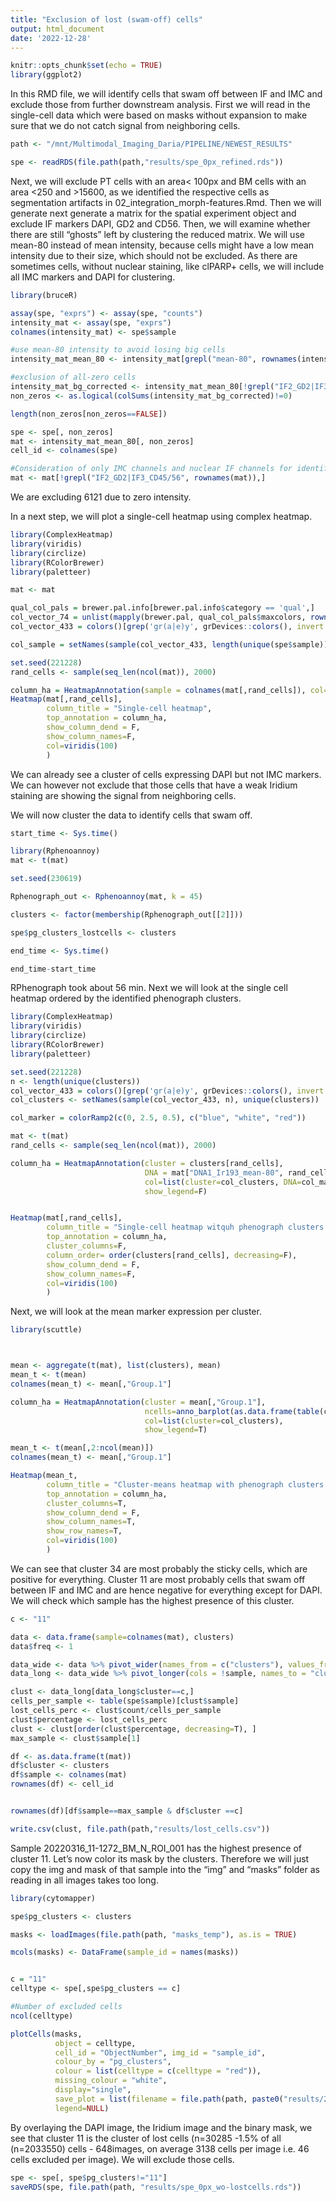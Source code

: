 ```yaml
---
title: "Exclusion of lost (swam-off) cells"
output: html_document
date: '2022-12-28'
---
```


```r
knitr::opts_chunk$set(echo = TRUE)
library(ggplot2)
```

In this RMD file, we will identify cells that swam off between IF and IMC and exclude those from further downstream analysis. First we will read in the single-cell data which were based on masks without expansion to make sure that we do not catch signal from neighboring cells.

```r

path <- "/mnt/Multimodal_Imaging_Daria/PIPELINE/NEWEST_RESULTS"

spe <- readRDS(file.path(path,"results/spe_0px_refined.rds"))

```


Next, we will exclude PT cells with an area< 100px and BM cells with an area <250 and >15600, as we identified the respective cells as segmentation artifacts in 02_integration_morph-features.Rmd. Then we will generate next generate a matrix for the spatial experiment object and exclude IF markers DAPI, GD2 and CD56. Then, we will examine whether there are still "ghosts" left by clustering the reduced matrix. We will use mean-80 instead of mean intensity, because cells might have a low mean intensity due to their size, which should not be excluded. As there are sometimes cells, without nuclear staining, like clPARP+ cells, we will include all IMC markers and DAPI for clustering. 

```r
library(bruceR)

assay(spe, "exprs") <- assay(spe, "counts")
intensity_mat <- assay(spe, "exprs")
colnames(intensity_mat) <- spe$sample

#use mean-80 intensity to avoid losing big cells
intensity_mat_mean_80 <- intensity_mat[grepl("mean-80", rownames(intensity_mat)),]

#exclusion of all-zero cells
intensity_mat_bg_corrected <- intensity_mat_mean_80[!grepl("IF2_GD2|IF3_CD45/56|DAPI", rownames(intensity_mat_mean_80)),]
non_zeros <- as.logical(colSums(intensity_mat_bg_corrected)!=0)

length(non_zeros[non_zeros==FALSE])

spe <- spe[, non_zeros]
mat <- intensity_mat_mean_80[, non_zeros]
cell_id <- colnames(spe)

#Consideration of only IMC channels and nuclear IF channels for identification of further lost cells
mat <- mat[!grepl("IF2_GD2|IF3_CD45/56", rownames(mat)),]

```
We are excluding 6121 due to zero intensity. 

In a next step, we will plot a single-cell heatmap using complex heatmap. 

```r
library(ComplexHeatmap)
library(viridis)
library(circlize)
library(RColorBrewer)
library(paletteer)

mat <- mat

qual_col_pals = brewer.pal.info[brewer.pal.info$category == 'qual',]
col_vector_74 = unlist(mapply(brewer.pal, qual_col_pals$maxcolors, rownames(qual_col_pals)))
col_vector_433 = colors()[grep('gr(a|e)y', grDevices::colors(), invert = T)]

col_sample = setNames(sample(col_vector_433, length(unique(spe$sample))), unique(spe$sample))

set.seed(221228)
rand_cells <- sample(seq_len(ncol(mat)), 2000)

column_ha = HeatmapAnnotation(sample = colnames(mat[,rand_cells]), col=list(sample=col_sample), show_legend=F)
Heatmap(mat[,rand_cells], 
        column_title = "Single-cell heatmap",
        top_annotation = column_ha, 
        show_column_dend = F,
        show_column_names=F,
        col=viridis(100)
        )
```

We can already see a cluster of cells expressing DAPI but not IMC markers. We can however not exclude that those cells that have a weak Iridium staining are showing the signal from neighboring cells. 

We will now cluster the data to identify cells that swam off. 

```r
start_time <- Sys.time()
```

```r
library(Rphenoannoy)
mat <- t(mat)

set.seed(230619)

Rphenograph_out <- Rphenoannoy(mat, k = 45)

clusters <- factor(membership(Rphenograph_out[[2]]))

spe$pg_clusters_lostcells <- clusters
```

```r
end_time <- Sys.time()

end_time-start_time
```

RPhenograph took about 56 min. Next we will look at the single cell heatmap ordered by the identified phenograph clusters. 

```r
library(ComplexHeatmap)
library(viridis)
library(circlize)
library(RColorBrewer)
library(paletteer)

set.seed(221228)
n <- length(unique(clusters))
col_vector_433 = colors()[grep('gr(a|e)y', grDevices::colors(), invert = T)]
col_clusters <- setNames(sample(col_vector_433, n), unique(clusters))

col_marker = colorRamp2(c(0, 2.5, 0.5), c("blue", "white", "red"))

mat <- t(mat)
rand_cells <- sample(seq_len(ncol(mat)), 2000)

column_ha = HeatmapAnnotation(cluster = clusters[rand_cells], 
                              DNA = mat["DNA1_Ir193_mean-80", rand_cells],
                              col=list(cluster=col_clusters, DNA=col_marker), 
                              show_legend=F)


Heatmap(mat[,rand_cells], 
        column_title = "Single-cell heatmap witquh phenograph clusters (nodil -mean)",
        top_annotation = column_ha, 
        cluster_columns=F,
        column_order= order(clusters[rand_cells], decreasing=F),
        show_column_dend = F,
        show_column_names=F,
        col=viridis(100)
        )
```

Next, we will look at the mean marker expression per cluster. 

```r
library(scuttle)



mean <- aggregate(t(mat), list(clusters), mean)
mean_t <- t(mean)
colnames(mean_t) <- mean[,"Group.1"]

column_ha = HeatmapAnnotation(cluster = mean[,"Group.1"], 
                              ncells=anno_barplot(as.data.frame(table(clusters))[,"Freq"], height = unit(3, "cm")),
                              col=list(cluster=col_clusters), 
                              show_legend=T)

mean_t <- t(mean[,2:ncol(mean)])
colnames(mean_t) <- mean[,"Group.1"]

Heatmap(mean_t, 
        column_title = "Cluster-means heatmap with phenograph clusters (no-dil -mean)",
        top_annotation = column_ha, 
        cluster_columns=T,
        show_column_dend = F,
        show_column_names=T,
        show_row_names=T,
        col=viridis(100)
        )


```
We can see that cluster 34 are most probably the sticky cells, which are positive for everything. Cluster 11 are most probably cells that swam off between IF and IMC and are hence negative for everything except for DAPI. We will check which sample has the highest presence of this cluster.

```r

c <- "11"

data <- data.frame(sample=colnames(mat), clusters)
data$freq <- 1

data_wide <- data %>% pivot_wider(names_from = c("clusters"), values_from = "freq", values_fn = sum, values_fill = 0)
data_long <- data_wide %>% pivot_longer(cols = !sample, names_to = "cluster", values_to = "count") 

clust <- data_long[data_long$cluster==c,]
cells_per_sample <- table(spe$sample)[clust$sample]
lost_cells_perc <- clust$count/cells_per_sample
clust$percentage <- lost_cells_perc
clust <- clust[order(clust$percentage, decreasing=T), ]
max_sample <- clust$sample[1]

df <- as.data.frame(t(mat))
df$cluster <- clusters
df$sample <- colnames(mat)
rownames(df) <- cell_id


rownames(df)[df$sample==max_sample & df$cluster ==c]

write.csv(clust, file.path(path,"results/lost_cells.csv"))


```
Sample 20220316_11-1272_BM_N_ROI_001 has the highest presence of cluster 11. Let's now color its mask by the clusters. Therefore we will just copy the img and mask of that sample into the "img" and "masks" folder as reading in all images takes too long. 

```r
library(cytomapper)

spe$pg_clusters <- clusters

masks <- loadImages(file.path(path, "masks_temp"), as.is = TRUE)

mcols(masks) <- DataFrame(sample_id = names(masks))


c = "11"
celltype <- spe[,spe$pg_clusters == c]

#Number of excluded cells
ncol(celltype)

plotCells(masks,
          object = celltype, 
          cell_id = "ObjectNumber", img_id = "sample_id",
          colour_by = "pg_clusters",
          colour = list(celltype = c(celltype = "red")),
          missing_colour = "white",
          display="single",
          save_plot = list(filename = file.path(path, paste0("results/20220701_20220214_11-1272_BM_001_cluster_", c, ".png"))),
          legend=NULL)

```

By overlaying the DAPI image, the Iridium image and the binary mask, we see that cluster 11 is the cluster of lost cells (n=30285 -1.5% of all (n=2033550) cells - 648images, on average 3138 cells per image  i.e. 46 cells excluded per image). We will exclude those cells.

```r

spe <- spe[, spe$pg_clusters!="11"]
saveRDS(spe, file.path(path, "results/spe_0px_wo-lostcells.rds"))

```

